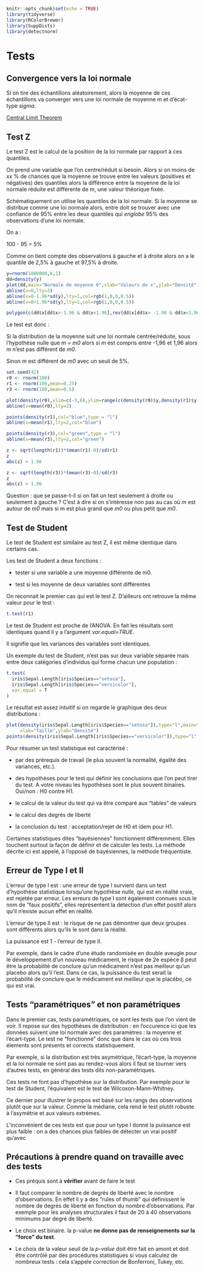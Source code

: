 ```{r packages_tests,include=FALSE,message=F,warning=FALSE}
knitr::opts_chunk$set(echo = TRUE)
library(tidyverse)
library(RColorBrewer)
library(SuppDists)
library(detectnorm)
```

# Tests

## Convergence vers la loi normale

Si on tire des échantillons aléatoirement, alors la moyenne de ces échantillons
va converger vers une loi normale de moyenne _m_ et d'écat-type _sigma_.

[Central Limit Theorem](https://datatrigger.shinyapps.io/CLT_Visualization/)

## Test Z

Le test Z est le calcul de la position de la loi normale par rapport à ces 
quantiles. 

On prend une variable que l'on centre/réduit si besoin. Alors si on moins de 
_xx_ % de chances que la moyenne se trouve entre les valeurs (positives et
négatives) des quantiles alors la différence entre la moyenne de la loi normale
réduite est différente de m, une valeur théorique fixée.

Schématiquement on utilise les quantiles de la loi normale. Si la moyenne se 
distribue comme une loi normale alors, entre doit se trouver avec une confiance
de 95% entre les deux quantiles qui _englobe_ 95% des observations d'une loi 
normale.

On a :

100 - 95 = 5% 

Comme on tient compte des observations à gauche et à droite
alors on a le quantile de 2,5% à gauche et 97,5% à droite.


```{r graphic1}
y=rnorm(1000000,0,1)
dd=density(y)
plot(dd,main="Normale de moyenne 0",xlab="Valeurs de x",ylab="Densité")
abline(v=0,lty=3)
abline(v=0-1.96*sd(y),lty=1,col=rgb(1,0,0,0.5))
abline(v=0+1.96*sd(y),lty=1,col=rgb(1,0,0,0.5))

polygon(c(dd$x[dd$x>-1.96 & dd$x<1.96],rev(dd$x[dd$x> -1.96 & dd$x<1.96])),c(rep(0,length(dd$y))[dd$x> -1.96 & dd$x<1.96],rev(dd$y[dd$x> -1.96 & dd$x<1.96])),col=rgb(1,0,0,0.5))

```

Le test est donc :

Si la distribution de la moyenne suit une loi normale centrée/réduite, sous
l'hypothèse nulle que _m = m0_ alors si _m_ est compris entre -1,96 et 1,96 alors
_m_ n'est pas différent de _m0_.

Sinon _m_ est différent de _m0_ avec un seuil de 5%.

```{r, test_z1}
set.seed(42)
r0 <- rnorm(100)
r1 <- rnorm(100,mean=0.25)
r3 <- rnorm(100,mean=0.5)

plot(density(r0),xlim=c(-3,6),ylim=range(c(density(r0)$y,density(r1)$y,density(r3)$y)))
abline(v=mean(r0),lty=2)

points(density(r1),col="blue",type = "l")
abline(v=mean(r1),lty=2,col="blue")

points(density(r3),col="green",type = "l")
abline(v=mean(r3),lty=2,col="green")

```

```{r}
z <- sqrt(length(r1))*(mean(r1)-0)/sd(r1)
z
abs(z) > 1.96
```
```{r}
z <- sqrt(length(r3))*(mean(r3)-0)/sd(r3)
z
abs(z) > 1.96
```

Question : que se passe-t-il si on fait un test seulement à droite ou seulement 
à gauche ? C'est à dire si on s'intéresse non pas au cas où _m_ est autour de
_m0_ mais si m est plus grand que _m0_ ou plus petit que _m0_.


## Test de Student

Le test de Student est similaire au test Z, il est même identique dans certains
cas.

Les test de Student a deux fonctions :

- tester si une variable a une moyenne différente de m0.

- test si les moyenne de deux variables sont différentes

On reconnait le premier cas qui est le test Z. D'ailleurs ont retrouve la même
valeur pour le test :

```{r}
t.test(r1)
```


Le test de Student est proche de l'ANOVA. En fait les résultats sont identiques 
quand il y a l'argument _var.equal=TRUE_.

Il signifie que les variances des variables sont identiques.

Un exemple du test de Student, n'est pas sur deux variable séparée mais entre 
deux catégories d'individus qui forme chacun une population :


```{r,echo=TRUE}
t.test(
  iris$Sepal.Length[iris$Species=="setosa"],
  iris$Sepal.Length[iris$Species=="versicolor"],
  var.equal = T
)
```


Le résultat est assez intuitif si on regarde le graphique des deux distributions : 


```{r, test_student1}
plot(density(iris$Sepal.Length[iris$Species=="setosa"]),type="l",main="",
     xlab="Taille",ylab="Densité")
points(density(iris$Sepal.Length[iris$Species=="versicolor"]),type="l",col="blue")
```



Pour résumer un test statistique est caractérisé :

- par des prérequis de travail (le plus souvent la normalité, égalité des 
variances, etc.). 

- des hypothèses pour le test qui définir les conclusions que l'on peut tirer du
test. A votre niveau les hypothèses sont le plus souvent binaires. 
Oui/non : H0 contre H1. 

- le calcul de la valeur du test qui va être comparé aux "tables" de valeurs 

- le calcul des degrés de liberté

- la conclusion du test : acceptation/rejet de H0 et idem pour H1. 


Certaines statistiques dites "bayésiennes" fonctionnent différemment. Elles 
touchent surtout la façon de définir et de calculer les tests.
La méthode décrite ici est appelé, à l'opposé de bayésiennes, la méthode 
fréquentiste.


## Erreur de Type I et II

L'erreur de type I est : une erreur de type I survient dans un test d'hypothèse 
statistique lorsqu'une hypothèse nulle, qui est en réalité vraie, est rejetée 
par erreur. Les erreurs de type I sont également connues sous le nom de "faux 
positifs", elles représentent la détection d'un effet positif alors qu'il 
n'existe aucun effet en réalité.

L'erreur de type II est  : le risque de ne pas démontrer que deux groupes sont 
différents alors qu'ils le sont dans la réalité. 

La puissance est 1 - l'erreur de type II. 

Par exemple, dans le cadre d'une étude randomisée en double aveugle pour le 
développement d'un nouveau médicament, le risque de 2e espèce β peut être la 
probabilité de conclure qu'un médicament n'est pas meilleur qu'un placebo alors 
qu'il l'est. Dans ce cas, la puissance du test serait la probabilité de conclure 
que le médicament est meilleur que le placébo, ce qui est vrai. 


## Tests "paramétriques" et non paramétriques


Dans le premier cas, tests paramétriques, ce sont les tests que l'on vient de
voir. Il repose sur des hypothèses de distribution : en l'occurence ici que
les données suivent une loi normale avec des paramètres : la moyenne et 
l'écart-type. Le test ne "fonctionne" donc que dans le cas où ces trois
élements sont présents et corrects statistiquement.

Par exemple, si la distribution est très asymétrique, l'écart-type, la moyenne et
la loi normale ne sont pas au rendez-vous alors il faut se tourner vers d'autres
tests, en général des tests dits non-paramètriques.

Ces tests ne font pas d'hypothèse sur la distribution. Par exemple pour le test
de Student, l'équivalent est le test de Wilcoxon-Mann-Whitney. 

Ce dernier pour illustrer le propos est basé sur les rangs des observations
plutôt que sur la valeur. Comme la médiane, cela rend le test plutôt robuste
à l'asymétrie et aux valeurs extrèmes.

L'inconvénient de ces tests est que pour un type I donné la puissance est plus 
faible : on a des chances plus faibles de détecter un vrai positif qu'avec


## Précautions à prendre quand on travaille avec des tests


- Ces préquis sont à **vérifier** avant de faire le test

- Il faut comparer le nombre de degrés de liberté avec le nombre d'observations.
En effet il y a des "rules of thumb" qui définissent le nombre de degrés de 
liberté en fonction du nombre d'observations. Par exemple pour les analyses
structurales il faut de 20 à 40 observations minimums par degré de liberté.

- Le choix est binaire. la p-value **ne donne pas de renseignements sur la
"force" du test**.

- Le choix de la valeur seuil de la _p-value_ doit être fait en amont et doit
être contrôlé par des procédures statistiques si vous calculez de nombreux
tests : cela s'appele correction de Bonferroni, Tukey, etc.









